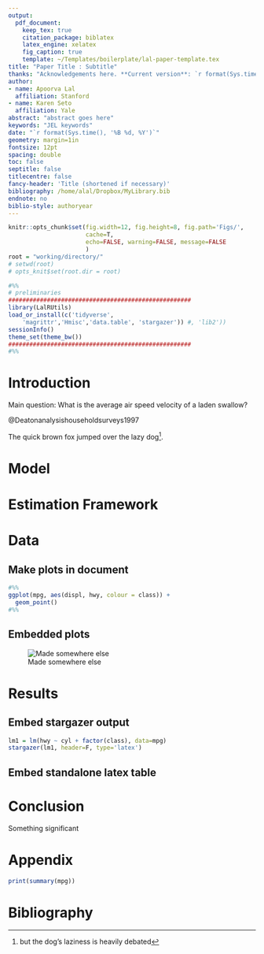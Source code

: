 ```yaml
---
output:
  pdf_document:
    keep_tex: true
    citation_package: biblatex
    latex_engine: xelatex
    fig_caption: true
    template: ~/Templates/boilerplate/lal-paper-template.tex
title: "Paper Title : Subtitle"
thanks: "Acknowledgements here. **Current version**: `r format(Sys.time(), '%B %d, %Y')`; **Corresponding author**: apoorval@stanford.edu."
author:
- name: Apoorva Lal
  affiliation: Stanford
- name: Karen Seto
  affiliation: Yale
abstract: "abstract goes here"
keywords: "JEL keywords"
date: "`r format(Sys.time(), '%B %d, %Y')`"
geometry: margin=1in
fontsize: 12pt
spacing: double
toc: false
septitle: false
titlecentre: false
fancy-header: 'Title (shortened if necessary)'
bibliography: /home/alal/Dropbox/MyLibrary.bib
endnote: no
biblio-style: authoryear
---
```


```r
knitr::opts_chunk$set(fig.width=12, fig.height=8, fig.path='Figs/',
                      cache=T,
                      echo=FALSE, warning=FALSE, message=FALSE
                      )
root = "working/directory/"
# setwd(root)
# opts_knit$set(root.dir = root)
```

<!-- /*
██████  ██████  ███████ ██████
██   ██ ██   ██ ██      ██   ██
██████  ██████  █████   ██████
██      ██   ██ ██      ██
██      ██   ██ ███████ ██
*/
 -->

```r
#%%
# preliminaries
####################################################
library(LalRUtils)
load_or_install(c('tidyverse',
    'magrittr','Hmisc','data.table', 'stargazer')) #, 'lib2'))
sessionInfo()
theme_set(theme_bw())
####################################################
#%%
```

<!-- /*
██ ███    ██ ████████ ██████   ██████
██ ████   ██    ██    ██   ██ ██    ██
██ ██ ██  ██    ██    ██████  ██    ██
██ ██  ██ ██    ██    ██   ██ ██    ██
██ ██   ████    ██    ██   ██  ██████
*/
 -->

# Introduction

Main question: What is the average air speed velocity of a laden swallow?

@Deatonanalysishouseholdsurveys1997

The quick brown fox jumped over the lazy dog^[but the dog's laziness
is heavily debated].


<!-- /*
███    ███  ██████  ██████  ███████ ██
████  ████ ██    ██ ██   ██ ██      ██
██ ████ ██ ██    ██ ██   ██ █████   ██
██  ██  ██ ██    ██ ██   ██ ██      ██
██      ██  ██████  ██████  ███████ ███████
*/
 -->

# Model

\begin{align*}
\maximise_{c_t,k_{t+1}} &  \sum_{t=1}^{\infty} \beta^t u(c_t)  \\
  s.t. & \enspace c_{t} + k_{t+1} \leq f(k_t) + (1-\delta)k_t
\end{align*}

# Estimation Framework


\begin{align*}
\text{outcome}_{ict} = \alpha_i & + \sum_{k=0}^2 \beta_{t-k}^p
PPI_{ict-k} + \gamma_{ct} + \epsilon_{ict} \\
\text{outcome}_{ict} = \alpha_i & + \sum_{k=0}^2 \beta_{t-k}^p PPI_{ict-k} +
\sum_{k=0}^2 + \beta_{t-k}^m CPI_{ict-k} + \\ & \gamma_{c}\times
trend_t + \epsilon_{ict}
\end{align*}

<!-- /*
██████   █████  ████████  █████
██   ██ ██   ██    ██    ██   ██
██   ██ ███████    ██    ███████
██   ██ ██   ██    ██    ██   ██
██████  ██   ██    ██    ██   ██
*/
 -->

# Data


## Make plots in document
```r
#%%
ggplot(mpg, aes(displ, hwy, colour = class)) +
  geom_point()
#%%
```


\newpage

## Embedded plots
![Made somewhere else](Figs/luminosity_grid.png)

\newpage

<!-- /*
██████  ███████ ███████ ██    ██ ██   ████████ ███████
██   ██ ██      ██      ██    ██ ██      ██    ██
██████  █████   ███████ ██    ██ ██      ██    ███████
██   ██ ██           ██ ██    ██ ██      ██         ██
██   ██ ███████ ███████  ██████  ███████ ██    ███████
*/
 -->

# Results

## Embed stargazer output

```r
lm1 = lm(hwy ~ cyl + factor(class), data=mpg)
stargazer(lm1, header=F, type='latex')
```

## Embed standalone latex table

\vspace{5mm}
\input{Tables/table4d.tex}
\vspace{5mm}

# Conclusion

Something significant

<!-- /*
 █████  ██████  ██████  ███████ ███    ██ ██████  ██ ██   ██
██   ██ ██   ██ ██   ██ ██      ████   ██ ██   ██ ██  ██ ██
███████ ██████  ██████  █████   ██ ██  ██ ██   ██ ██   ███
██   ██ ██      ██      ██      ██  ██ ██ ██   ██ ██  ██ ██
██   ██ ██      ██      ███████ ██   ████ ██████  ██ ██   ██
*/
 -->

# Appendix

```r
print(summary(mpg))
```

# Bibliography

